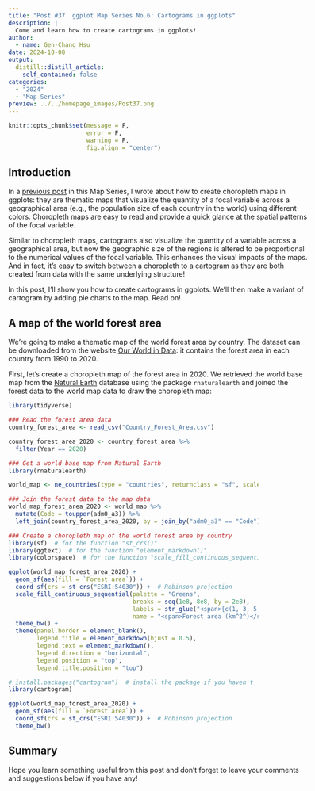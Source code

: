 ```yaml
---
title: "Post #37. ggplot Map Series No.6: Cartograms in ggplots"
description: |
  Come and learn how to create cartograms in ggplots!
author:
  - name: Gen-Chang Hsu
date: 2024-10-08
output:
  distill::distill_article:
    self_contained: false
categories:
  - "2024"
  - "Map Series"
preview: ../../homepage_images/Post37.png
---
```


<!-- Webpage style -->

<style>
d-article a {
  color: #2780e3 !important;
  border-bottom: none !important;
}

d-article a:hover {
  color: #2780e3 !important;
  border-bottom: 2px solid !important;
}

d-byline {
  margin-left: -10% !important;
}

d-title {
  margin-left: -10%;
}

d-title h1{
  font-size: 45px;
  width: 130%;
}

d-article {
  margin-left: -10%;
}

p {
  width: 120%;
}

d-article h2 {
  width: 120%;
}

d-article h3 {
  width: 120%;
  font-size: 28px;
}

div.article-footer{
  width: 120%;
}

d-article div.sourceCode { 
  width: 120% !important;
}

d-article pre { 
  width: 120% !important;
}

div.l-body {
  width: 120% !important;
}

d-article table thead tr {
  height: 60px !important;
  width: 210px !important;
}

d-article table thead th {
  height: 60px !important;
  font-size: 22px !important;
  width: 210px !important;
}

d-article table tbody tr td {
  font-size: 21px !important;
  height: 60px !important;
  text-align: center !important;
  width: 210px !important;
}

div.l-body img {
    margin-right: 30% !important;
}

</style>

<head>
  <base target="_blank">
</head>

```r
knitr::opts_chunk$set(message = F, 
                      error = F, 
                      warning = F,
                      fig.align = "center")

```

<!-- Start of the article -->

## Introduction

In a [previous post](https://genchanghsu.github.io/ggGallery/posts/2023-03-09-post-25-ggplot-map-series-no1-basic-ggplot-maps/) in this Map Series, I wrote about how to create choropleth maps in ggplots: they are thematic maps that visualize the quantity of a focal variable across a geographical area (e.g., the population size of each country in the world) using different colors. Choropleth maps are easy to read and provide a quick glance at the spatial patterns of the focal variable.

Similar to choropleth maps, cartograms also visualize the quantity of a variable across a geographical area, but now the geographic size of the regions is altered to be proportional to the numerical values of the focal variable. This enhances the visual impacts of the maps. And in fact, it's easy to switch between a choropleth to a cartogram as they are both created from data with the same underlying structure!

In this post, I'll show you how to create cartograms in ggplots. We'll then make a variant of cartogram by adding pie charts to the map. Read on!


## A map of the world forest area

We're going to make a thematic map of the world forest area by country. The dataset can be downloaded from the website [Our World in Data](https://ourworldindata.org/forest-area): it contains the forest area in each country from 1990 to 2020.

First, let's create a choropleth map of the forest area in 2020. We retrieved the world base map from the [Natural Earth](https://www.naturalearthdata.com/) database using the package `rnaturalearth` and joined the forest data to the world map data to draw the choropleth map:

```r
library(tidyverse)

### Read the forest area data
country_forest_area <- read_csv("Country_Forest_Area.csv")

country_forest_area_2020 <- country_forest_area %>% 
  filter(Year == 2020)

### Get a world base map from Natural Earth
library(rnaturalearth)

world_map <- ne_countries(type = "countries", returnclass = "sf", scale = 110)

### Join the forest data to the map data
world_map_forest_area_2020 <- world_map %>% 
  mutate(Code = toupper(adm0_a3)) %>% 
  left_join(country_forest_area_2020, by = join_by("adm0_a3" == "Code"))

### Create a choropleth map of the world forest area by country
library(sf)  # for the function "st_crs()"
library(ggtext)  # for the function "element_markdown()"
library(colorspace)  # for the function "scale_fill_continuous_sequential()"

ggplot(world_map_forest_area_2020) + 
  geom_sf(aes(fill = `Forest area`)) + 
  coord_sf(crs = st_crs("ESRI:54030")) +  # Robinson projection
  scale_fill_continuous_sequential(palette = "Greens",
                                   breaks = seq(1e8, 8e8, by = 2e8), 
                                   labels = str_glue("<span>{c(1, 3, 5, 7)}×10^8^</span>"), 
                                   name = "<span>Forest area (km^2^)</span>") + 
  theme_bw() + 
  theme(panel.border = element_blank(),
        legend.title = element_markdown(hjust = 0.5),
        legend.text = element_markdown(),
        legend.direction = "horizontal",
        legend.position = "top",
        legend.title.position = "top")

```




```r
# install.packages("cartogram")  # install the package if you haven't
library(cartogram)

ggplot(world_map_forest_area_2020) + 
  geom_sf(aes(fill = `Forest area`)) + 
  coord_sf(crs = st_crs("ESRI:54030")) +  # Robinson projection
  theme_bw()


```




## Summary


Hope you learn something useful from this post and don't forget to leave your comments and suggestions below if you have any!




